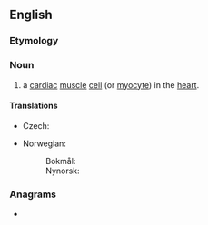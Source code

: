 ==English==

===Etymology===
{{prefix|cardio|myocyte|lang=en}}

===Noun===
{{en-noun}}
{{wikipedia}}

# a [[cardiac]] [[muscle]] [[cell]] (or [[myocyte]]) in the [[heart]].

====Translations====
{{trans-top|cardiac muscle cell}}
* Czech: {{t|cs|kardiomyocyt|m}}
{{trans-mid}}
* Norwegian:
*: Bokmål: {{t+|nb|hjertemuskelcelle|f}}
*: Nynorsk: {{t|nn|hjartemuskelcelle|f}}
{{trans-bottom}}

===Anagrams===
* {{anagrams|en|a=accdeimoortyy|myocardiocyte}}